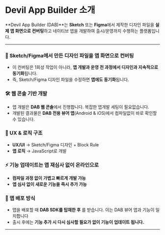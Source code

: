 # Devil App Builder 소개

**Devil App Builder (DAB)**는 **Sketch** 또는 **Figma**에서 제작한 디자인 파일을 **실제 앱 화면으로 컨버팅**하고 
네이티브 앱을 개발하여 출시/운영까지 수행하는 플랫폼입니다.

---

### 🔄 Sketch/Figma에서 만든 디자인 파일을 앱 화면으로 컨버팅
- 이 컨버팅은 1회성 작업이 아니라, **앱 개발과 운영 전 과정에서 디자인과 지속적으로 동기화**됩니다.  
- 즉, Sketch/Figma 디자인 파일을 수정하면 **앱에도 동기화**됩니다.

### 🛠️ 웹 콘솔 기반 개발
- 앱 개발은 **DAB 웹 콘솔**에서 진행합니다. 복잡한 앱개발 세팅이 필요없습니다.
- 개발된 결과물은 **DAB 전용 뷰어 앱**(Android & iOS)에서 컴파일없이 바로 확인할 수 있습니다.

### 🎨 UX & 로직 구조
- **UX/UI** → Sketch/Figma 디자인 + Block Rule  
- **앱 로직** → JavaScript로 개발  

### ⚡ 기능 업데이트는 앱 재심사 없이 온라인으로
- **컴파일 과정 없이 가볍고 빠르게 개발 가능**  
- **앱 심사 없이 새로운 기능을 즉시 추가 가능**

### 📱 앱 배포 방식
- 앱을 배포할 때 **DAB SDK를 탑재한 후** 를 받습니다. 이는 DAB 뷰어 앱과 기능이 일치합니다
- 출시 후에는 **기능 추가 시 다시 심사할 필요가 없이 기능이 업데이트 됩니다.** 

---
